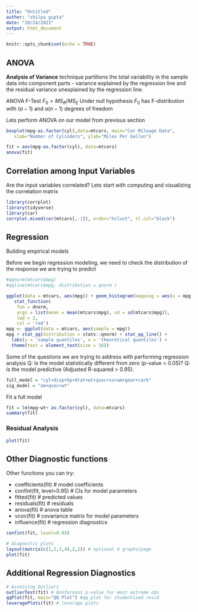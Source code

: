 ```yaml
---
title: "Untitled"
author: "shilpa gupta"
date: "10/24/2021"
output: html_document
---
```


```r
knitr::opts_chunk$set(echo = TRUE)
```

## ANOVA

**Analysis of Variance** technique partitions the total variability in the sample data into component parts - variance explained by the regression line and the residual variance unexplained by the regression line. 

ANOVA F-Test
$F_0 = MS_R/MS_E$
Under null hypothesis $F_0$ has F-distribution with $(a-1)$ and $a(n-1)$ degrees of freedom

Lets perform ANOVA on our model from previous section   

```r
boxplot(mpg~as.factor(cyl),data=mtcars, main="Car Mileage Data",
   xlab="Number of Cylinders", ylab="Miles Per Gallon")
```


```r
fit = aov(mpg~as.factor(cyl), data=mtcars)
anova(fit)
```

## Correlation among Input Variables
Are the input variables correlated? Lets start with computing and visualizing the correlation matrix
```r
library(corrplot)
library(tidyverse)
library(car)
corrplot.mixed(cor(mtcars[,-1]), order="hclust", tl.col="black")
```

## Regression
Building empirical models

Before we begin regression modeling, we need to check the distribution of the response we are trying to predict

```r
#qqnorm(mtcars$mpg)
#qqline(mtcars$mpg, distribution = qnorm )
```

```r
ggplot(data = mtcars, aes(mpg)) + geom_histogram(mapping = aes(x = mpg, y = stat(density)), bins = 7) +
   stat_function(
    fun = dnorm, 
    args = list(mean = mean(mtcars$mpg), sd = sd(mtcars$mpg)), 
    lwd = 2, 
    col = 'red')
mpg <- ggplot(data = mtcars, aes(sample = mpg))
mpg + stat_qq(distribution = stats::qnorm) + stat_qq_line() +
  labs(y = 'sample quantiles', x = 'theoretical quantiles') + 
  theme(text = element_text(size = 16))
```


Some of the questions we are trying to address with performing regression analysis
Q: Is the model statistically different from zero (p-value < 0.05)?
Q: Is the model predictive (Adjusted R-squared > 0.95).

```r
full_model = "cyl+disp+hp+drat+wt+qsec+vs+am+gear+carb" 
sig_model = "am+qsec+wt"
```


Fit a full model
```r
fit = lm(mpg~wt+ as.factor(cyl), data=mtcars)
summary(fit)
```

### Residual Analysis
```r
plot(fit)
```


## Other Diagnostic functions 
Other functions you can try:

* coefficients(fit) # model coefficients 
* confint(fit, level=0.95) # CIs for model parameters
* fitted(fit) # predicted values
* residuals(fit) # residuals
* anova(fit) # anova table
* vcov(fit) # covariance matrix for model parameters
* influence(fit) # regression diagnostics

```r
confint(fit, level=0.95)
```

```r
# diagnostic plots
layout(matrix(c(1,2,3,4),2,2)) # optional 4 graphs/page
plot(fit)
```

## Additional Regression Diagnostics
```r
# Assessing Outliers
outlierTest(fit) # Bonferonni p-value for most extreme obs
qqPlot(fit, main="QQ Plot") #qq plot for studentized resid
leveragePlots(fit) # leverage plots
```
